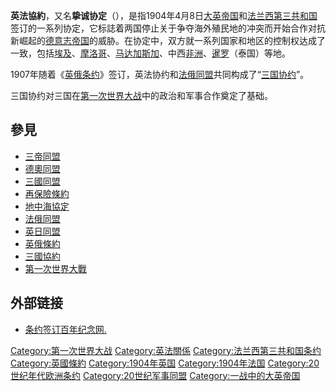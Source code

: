 {{Infobox Treaty
|name = ''{{lang|fr|Entente cordiale}}''
| image               = Entente Cordiale dancing.jpg
| image_width         = 250px
| caption             = 1904年法国明信片，[[不列颠尼亚|不列颠尼亚]]与[[玛丽安娜|玛丽安娜]]共舞，象征两国全新的合作关系。
|date_signed = 1904年4月8日
|signatories = {{flagcountry|French Third Republic|name=法国}}<br/>{{flagcountry|United Kingdom of Great Britain and Ireland|name=英国}}
|parties = 
|languages = [[法语|法语]]、[[英语|英语]]
}}{{第一次世界大战的导火索}}'''英法協約'''，又名'''挚诚协定'''（{{lang-en|Entente cordiale}}），是指1904年4月8日[[大英帝国|大英帝国]]和[[法兰西第三共和国|法兰西第三共和国]]签订的一系列协定，它标誌着两国停止关于争夺海外殖民地的冲突而开始合作对抗新崛起的[[德意志帝国|德意志帝国]]的威胁。在协定中，双方就一系列国家和地区的控制权达成了一致，包括[[埃及|埃及]]、[[摩洛哥|摩洛哥]]、[[马达加斯加|马达加斯加]]、中西[[非洲|非洲]]、[[暹罗|暹罗]]（泰国）等地。

1907年随着《[[英俄条约|英俄条约]]》签订，英法协约和[[法俄同盟|法俄同盟]]共同构成了“[[三国协约|三国协约]]”。

三国协约对三国在[[第一次世界大战|第一次世界大战]]中的政治和军事合作奠定了基础。

== 參見 ==
*[[三帝同盟|三帝同盟]]
*[[德奧同盟|德奧同盟]]
*[[三國同盟|三國同盟]]
*[[再保險條約|再保險條約]]
*[[地中海協定|地中海協定]]
*[[法俄同盟|法俄同盟]]
*[[英日同盟|英日同盟]]
*[[英俄條約|英俄條約]]
*[[三國協約|三國協約]]
*[[第一次世界大戰|第一次世界大戰]]

== 外部链接 ==
*[https://web.archive.org/web/20100115034035/http://www.entente-cordiale.org/ 条约签订百年纪念网.]

{{大國外交}}
{{Authority control}}
{{Hist-stub}}
{{UK-stub}}
{{France-stub}}
{{DEFAULTSORT:Entente cordiale}}
[[Category:第一次世界大战|Category:第一次世界大战]]
[[Category:英法關係|Category:英法關係]]
[[Category:法兰西第三共和国条约|Category:法兰西第三共和国条约]]
[[Category:英國條約|Category:英國條約]]
[[Category:1904年英国|Category:1904年英国]]
[[Category:1904年法国|Category:1904年法国]]
[[Category:20世纪年代欧洲条约|Category:20世纪年代欧洲条约]]
[[Category:20世纪军事同盟|Category:20世纪军事同盟]]
[[Category:一战中的大英帝国|Category:一战中的大英帝国]]
